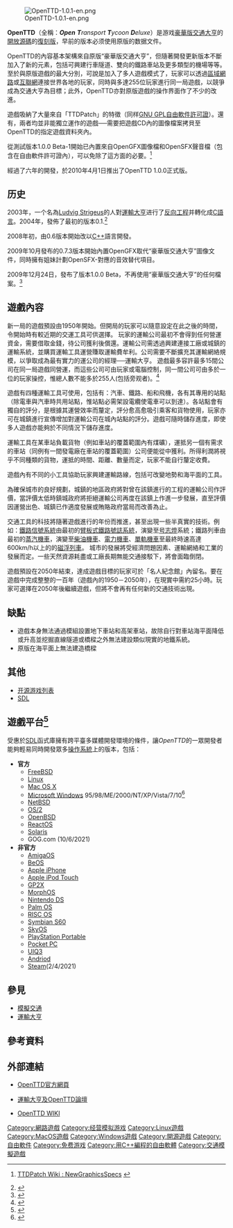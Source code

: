 {{refimprove|time=2017-04-09T04:15:15+00:00}}
{{Portal|電子遊戲}}
{{Portal|自由软件}}
{{Infobox VG
| title = 開源的運輸大亨豪華版<br />{{lang|en|OpenTTD}}
| original = 
| japanese = 
| english = 
| image = Openttdlogo.svg
| caption = 
| platforms = {{ubl|[[Linux|Linux]]|[[Mac_OS_X|Mac OS X]]|[[Microsoft_Windows|Windows]]|[[#遊戲平台|其它]]}}
| genre = [[經營模擬遊戲|經營模擬]]
| developer = ''OpenTTD'' 義務開發者
| publisher = 
| director = 
| producer = 
| designer = 
| writer = 
| programmer = 
| artist = 
| composer = 
| series = 
| engine = 
| modes = [[單人遊戲|单人]]，[[多人遊戲|多人]]
| released = {{ubl|'''最新發行（1.10.3）<ref>{{cite web |author1=LordAro |title=OpenTTD 1.10.3 |url=https://www.openttd.org/news/2020/08/09/openttd-1-10-3.html |website=OpenTTD Offical Website |accessdate=2020-08-09 |archive-date=2020-09-10 |archive-url=https://web.archive.org/web/20200910162041/https://www.openttd.org/news/2020/08/09/openttd-1-10-3.html |dead-url=no }}</ref>|{{Release date and age|2020|08|09}}|'''首發（0.1）'''|{{Release date and age|2004|03|14}}}}
| shutdown = 
| onlinegame = 
}}
[[File:OpenTTD-1.0.1-en.png|thumb]]

'''OpenTTD'''（全稱：'''''Open''' '''T'''ransport '''T'''ycoon '''D'''eluxe''）是游戏[[豪華版交通大亨|豪華版交通大亨]]的[[開放源碼|開放源碼]]的[[重製|復刻版]]，早前的版本必须使用原版的数据文件。

OpenTTD的內容基本架構來自原版“豪華版交通大亨”，但隨著開發更新版本不斷加入了新的元素，包括可興建行車隧道、雙向的鐵路車站及更多類型的機場等等。至於與原版遊戲的最大分別，可說是加入了多人遊戲模式了，玩家可以透過[[區域網路|區域網路]]或[[互聯網|互聯網]]連接世界各地的玩家，同時與多達255位玩家進行同一局遊戲，以競爭成為交通大亨為目標；此外，OpenTTD亦對原版遊戲的操作界面作了不少的改進。

遊戲吸納了大量來自「TTDPatch」的特徵（同样[[GNU_General_Public_License|GNU GPL自由軟件許可證]]）。還有，兩者均並非能獨立運作的遊戲──需要把遊戲CD內的圖像檔案拷貝至OpenTTD的指定遊戲資料夾內。

從測試版本1.0.0 Beta-1開始已內置來自OpenGFX圖像檔和OpenSFX聲音檔（包含在自由軟件許可證內），可以免除了這方面的必要。<ref>{{en}}[http://wiki.ttdpatch.net/tiki-index.php?page=NewGraphicsSpecs TTDPatch Wiki : NewGraphicsSpecs<!-- Bot generated title -->] {{Wayback|url=http://wiki.ttdpatch.net/tiki-index.php?page=NewGraphicsSpecs |date=20080709055043 }}</ref>

經過了六年的開發，於2010年4月1日推出了OpenTTD 1.0.0正式版。

== 历史 ==

2003年，一个名為[[Ludvig_Strigeus|Ludvig Strigeus]]的人對[[TTD|運輸大亨]]进行了[[反向工程|反向工程]]并轉化成[[C語言|C語言]]。2004年，發佈了最初的版本0.1.<ref>{{Cite web|url=https://www.tt-forums.net/viewtopic.php?f=29&t=6559|title=I proudly present to you OpenTTD! - Transport Tycoon Forums|accessdate=2018-02-14|work=www.tt-forums.net|language=en-gb|archive-date=2016-07-21|archive-url=https://web.archive.org/web/20160721224435/https://www.tt-forums.net/viewtopic.php?f=29&t=6559|dead-url=no}}</ref>

2008年初，由0.6版本開始改以[[C++|C++]]語言開發。

2009年10月發布的0.7.3版本開始內置OpenGFX取代“豪華版交通大亨”圖像文件，同時擁有姐妹計劃OpenSFX-對應的音效替代項目。

2009年12月24日，發布了版本1.0.0 Beta，不再使用“豪華版交通大亨”的任何檔案。<ref>{{Cite web|url=http://ftp.snt.utwente.nl/pub/games/openttd/binaries/releases/1.0.0/changelog.txt|title=OpenTTD v1.0.0 changelog|accessdate=2018-02-14|author=|date=|publisher=|archive-date=2010-04-25|archive-url=https://web.archive.org/web/20100425051534/http://ftp.snt.utwente.nl/pub/games/openttd/binaries/releases/1.0.0/changelog.txt|dead-url=no}}</ref>

== 遊戲內容 ==
新一局的遊戲預設由1950年開始。但開局的玩家可以隨意設定在此之後的時間，令開始時有較近期的交運工具可供選擇。
玩家的運輸公司最初不會得到任何營運資金，需要借取金錢，待公司獲利後償還。運輸公司需透過興建連接工廠或城鎮的運輸系統，並購買運輸工具運營賺取運輸費牟利。公司需要不斷擴充其運輸網絡規模，以爭取成為最有實力的運公司的經理──運輸大亨。
遊戲最多容許最多15間公司在同一局遊戲同營運，而這些公司可由玩家或電腦控制，同一間公司可由多於一位的玩家操控，惟總人數不能多於255人(包括旁观者)。<ref>{{Cite web|url=https://wiki.openttd.org/Multiplayer_Game_Play|title=Multiplayer - OpenTTD|accessdate=2018-02-14|work=wiki.openttd.org|language=en|archive-date=2018-02-14|archive-url=https://web.archive.org/web/20180214202822/https://wiki.openttd.org/Multiplayer_Game_Play|dead-url=no}}</ref>

遊戲有四種運輸工具可使用，包括有：汽車、鐵路、船和飛機，各有其專用的站點（除電車與汽車時共用站點，惟站點必需架設電纜使電車可以到達）。各站點會有獨自的評分，是根據其運營效率而釐定，評分愈高愈吸引乘客和貨物使用，玩家亦可在城鎮進行宣傳增加對運輸公司在城內站點的評分。遊戲可隨時儲存進度，即使多人遊戲亦能夠於不同情況下儲存進度。

運輸工具在某車站負載貨物（例如車站的覆蓋範圍內有煤礦），運抵另一個有需求的車站（同例有一間發電廠在車站的覆蓋範圍）公司便能從中獲利。所得利潤將視乎不同種類的貨物，運抵的時間、距離、數量而定，玩家不能自行釐定收費。

遊戲內有不同的小工具協助玩家興建運輸路線，包括可改變地勢和海平面的工具。

為確保城市的良好規劃，城鎮的地區政府將對曾在該鎮進行的工程的運輸公司作評價，當評價太低時鎮城政府將拒絕運輸公司再度在該鎮上作進一步發展，直至評價因運營出色、城鎮已作適度發展或賄賂政府當局而改善為止。

交通工具的科技將隨著遊戲進行的年份而推進，甚至出現一些半真實的技術。例如：[[鐵路訊號|鐵路信號系統]]由最初的[[臂板式鐵路號誌系統|臂板式鐵路號誌系統]]，演變至[[号志燈|号志燈]]系統；鐵路列車由最初的[[蒸汽機車|蒸汽機車]]，演變至[[柴油機車|柴油機車]]、[[電力機車|電力機車]]、[[單軌鐵路|單軌機車]]至最終時速高達600km/h以上的的[[磁悬浮|磁浮列車]]。 
城市的發展將受經濟問題因素、運輸網絡和工業的發展而定。一些天然資源耗盡或工廠長期無能交通接駁下，將會面臨倒閉。

遊戲預設在2050年結束，達成遊戲目標的玩家可於「名人紀念館」內留名。要在遊戲中完成整整的一百年（遊戲內的1950－2050年），在現實中需約25小時。玩家可選擇在2050年後繼續遊戲，但將不會再有任何新的交通技術出現。

==缺點==
*遊戲本身無法通過模組設置地下車站和高架車站，故除自行對車站海平面降低或升高並挖掘直線隧道或橋樑之外無法建設類似現實的地鐵系統。
*原版在海平面上無法建造橋樑

== 其他 ==
*[[开源游戏列表|开源游戏列表]]
*[[SDL|SDL]]

== 遊戲平台<ref>{{Cite web|url=https://wiki.openttd.org/Operating_system|title=Operating system - OpenTTD|accessdate=2018-02-14|work=wiki.openttd.org|language=en|archive-date=2018-02-15|archive-url=https://web.archive.org/web/20180215023325/https://wiki.openttd.org/Operating_system|dead-url=no}}</ref> ==
受惠於[[Simple_DirectMedia_Layer|SDL]]函式庫擁有跨平臺多媒體開發環境的條件，讓''OpenTTD''的一眾開發者能夠輕易同時開發眾多[[操作系統|操作系統]]上的版本，包括：
* '''官方'''
**[[FreeBSD|FreeBSD]]
** [[Linux|Linux]]
** [[Mac_OS_X|Mac OS X]]
** [[Microsoft_Windows|Microsoft Windows]] 95/98/ME/2000/NT/XP/Vista/7/10<ref>{{Cite web|url=https://www.microsoft.com/zh-cn/p/openttd-official/9ncjg5rvrr1c|title=购买 OpenTTD (official) - Microsoft Store zh-CN|accessdate=2019-01-14|work=Microsoft Store|language=zh-cn|archive-date=2019-01-15|archive-url=https://web.archive.org/web/20190115023258/https://www.microsoft.com/zh-cn/p/openttd-official/9ncjg5rvrr1c|dead-url=no}}</ref>
** [[NetBSD|NetBSD]]
** [[OS/2|OS/2]]
** [[OpenBSD|OpenBSD]]
** [[ReactOS|ReactOS]]
** [[Solaris|Solaris]]
** GOG.com (10/6/2021)
* '''非官方'''
** [[AmigaOS|AmigaOS]]
** [[BeOS|BeOS]]
** [[iPhone|Apple iPhone]]
** [[iPod_Touch|Apple iPod Touch]]
** [[GP2X|GP2X]]
** [[MorphOS|MorphOS]]
** [[Nintendo_DS|Nintendo DS]]
** [[Palm_OS|Palm OS]]
** [[RISC_OS|RISC OS]]
** [[S60_platform|Symbian S60]]
** [[SkyOS|SkyOS]]
** [[PlayStation_Portable|PlayStation Portable]]
** [[Pocket_PC|Pocket PC]]
** [[UIQ3|UIQ3]]
** [[Andriod|Andriod]]
** [[Steam|Steam]](2/4/2021)

== 參見 ==
* [[模擬交通|模擬交通]]
* [[運輸大亨|運輸大亨]]

== 參考資料 ==
{{reflist|30em}}

== 外部連結 ==
* {{en}}[http://www.openttd.org/ OpenTTD官方網頁]{{Wayback|url=http://www.openttd.org/ |date=20080512002756 }}
* {{en}}[http://www.tt-forums.net/ 運輸大亨及OpenTTD論壇]{{Wayback|url=http://www.tt-forums.net/ |date=20080724155555 }}
* {{en}}[http://wiki.openttd.org/ OpenTTD WIKI]{{Wayback|url=http://wiki.openttd.org/ |date=20080905230858 }}

[[Category:網路遊戲|Category:網路遊戲]]
[[Category:经营模拟游戏|Category:经营模拟游戏]]
[[Category:Linux遊戲|Category:Linux遊戲]]
[[Category:MacOS遊戲|Category:MacOS遊戲]]
[[Category:Windows遊戲|Category:Windows遊戲]]
[[Category:開源遊戲|Category:開源遊戲]]
[[Category:自由軟件|Category:自由軟件]]
[[Category:免费游戏|Category:免费游戏]]
[[Category:用C++編程的自由軟體|Category:用C++編程的自由軟體]]
[[Category:交通模擬遊戲|Category:交通模擬遊戲]]